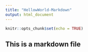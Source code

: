 ---
title: "HellowWorld-Markdown"
output: html_document
---

```{r setup, include=FALSE}
knitr::opts_chunk$set(echo = TRUE)
```

## This is a markdown file